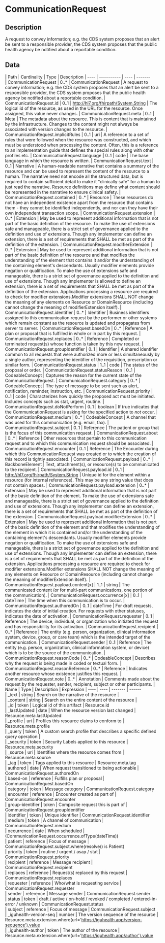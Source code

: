 
  # CommunicationRequest
 ## Description 
 A request to convey information; e.g. the CDS system proposes that an alert be sent to a responsible provider, the CDS system proposes that the public health agency be notified about a reportable condition. 

  ## Data
  <Tabs> <TabItem value="structure" label="Structure">
   | Path | Cardinality | Type | Description
  | ---- | ----------- | ---- | -------  
 | CommunicationRequest | 0..* | CommunicationRequest | A request to convey information; e.g. the CDS system proposes that an alert be sent to a responsible provider, the CDS system proposes that the public health agency be notified about a reportable condition. 
 | CommunicationRequest.id | 0..1 | http://hl7.org/fhirpath/System.String | The logical id of the resource, as used in the URL for the resource. Once assigned, this value never changes. 
 | CommunicationRequest.meta | 0..1 | Meta | The metadata about the resource. This is content that is maintained by the infrastructure. Changes to the content might not always be associated with version changes to the resource. 
 | CommunicationRequest.implicitRules | 0..1 | uri | A reference to a set of rules that were followed when the resource was constructed, and which must be understood when processing the content. Often, this is a reference to an implementation guide that defines the special rules along with other profiles etc. 
 | CommunicationRequest.language | 0..1 | code | The base language in which the resource is written. 
 | CommunicationRequest.text | 0..1 | Narrative | A human-readable narrative that contains a summary of the resource and can be used to represent the content of the resource to a human. The narrative need not encode all the structured data, but is required to contain sufficient detail to make it "clinically safe" for a human to just read the narrative. Resource definitions may define what content should be represented in the narrative to ensure clinical safety. 
 | CommunicationRequest.contained | 0..* | Resource | These resources do not have an independent existence apart from the resource that contains them - they cannot be identified independently, and nor can they have their own independent transaction scope. 
 | CommunicationRequest.extension | 0..* | Extension | May be used to represent additional information that is not part of the basic definition of the resource. To make the use of extensions safe and manageable, there is a strict set of governance  applied to the definition and use of extensions. Though any implementer can define an extension, there is a set of requirements that SHALL be met as part of the definition of the extension. 
 | CommunicationRequest.modifierExtension | 0..* | Extension | May be used to represent additional information that is not part of the basic definition of the resource and that modifies the understanding of the element that contains it and/or the understanding of the containing element's descendants. Usually modifier elements provide negation or qualification. To make the use of extensions safe and manageable, there is a strict set of governance applied to the definition and use of extensions. Though any implementer is allowed to define an extension, there is a set of requirements that SHALL be met as part of the definition of the extension. Applications processing a resource are required to check for modifier extensions.Modifier extensions SHALL NOT change the meaning of any elements on Resource or DomainResource (including cannot change the meaning of modifierExtension itself). 
 | CommunicationRequest.identifier | 0..* | Identifier | Business identifiers assigned to this communication request by the performer or other systems which remain constant as the resource is updated and propagates from server to server. 
 | CommunicationRequest.basedOn | 0..* | Reference | A plan or proposal that is fulfilled in whole or in part by this request. 
 | CommunicationRequest.replaces | 0..* | Reference | Completed or terminated request(s) whose function is taken by this new request. 
 | CommunicationRequest.groupIdentifier | 0..1 | Identifier | A shared identifier common to all requests that were authorized more or less simultaneously by a single author, representing the identifier of the requisition, prescription or similar form. 
 | CommunicationRequest.status | 1..1 | code | The status of the proposal or order. 
 | CommunicationRequest.statusReason | 0..1 | CodeableConcept | Captures the reason for the current state of the CommunicationRequest. 
 | CommunicationRequest.category | 0..* | CodeableConcept | The type of message to be sent such as alert, notification, reminder, instruction, etc. 
 | CommunicationRequest.priority | 0..1 | code | Characterizes how quickly the proposed act must be initiated. Includes concepts such as stat, urgent, routine. 
 | CommunicationRequest.doNotPerform | 0..1 | boolean | If true indicates that the CommunicationRequest is asking for the specified action to *not* occur. 
 | CommunicationRequest.medium | 0..* | CodeableConcept | A channel that was used for this communication (e.g. email, fax). 
 | CommunicationRequest.subject | 0..1 | Reference | The patient or group that is the focus of this communication request. 
 | CommunicationRequest.about | 0..* | Reference | Other resources that pertain to this communication request and to which this communication request should be associated. 
 | CommunicationRequest.encounter | 0..1 | Reference | The Encounter during which this CommunicationRequest was created or to which the creation of this record is tightly associated. 
 | CommunicationRequest.payload | 0..* | BackboneElement | Text, attachment(s), or resource(s) to be communicated to the recipient. 
 | CommunicationRequest.payload.id | 0..1 | http://hl7.org/fhirpath/System.String | Unique id for the element within a resource (for internal references). This may be any string value that does not contain spaces. 
 | CommunicationRequest.payload.extension | 0..* | Extension | May be used to represent additional information that is not part of the basic definition of the element. To make the use of extensions safe and manageable, there is a strict set of governance  applied to the definition and use of extensions. Though any implementer can define an extension, there is a set of requirements that SHALL be met as part of the definition of the extension. 
 | CommunicationRequest.payload.modifierExtension | 0..* | Extension | May be used to represent additional information that is not part of the basic definition of the element and that modifies the understanding of the element in which it is contained and/or the understanding of the containing element's descendants. Usually modifier elements provide negation or qualification. To make the use of extensions safe and manageable, there is a strict set of governance applied to the definition and use of extensions. Though any implementer can define an extension, there is a set of requirements that SHALL be met as part of the definition of the extension. Applications processing a resource are required to check for modifier extensions.Modifier extensions SHALL NOT change the meaning of any elements on Resource or DomainResource (including cannot change the meaning of modifierExtension itself). 
 | CommunicationRequest.payload.content[x] | 1..1 | string | The communicated content (or for multi-part communications, one portion of the communication). 
 | CommunicationRequest.occurrence[x] | 0..1 | dateTime | The time when this communication is to occur. 
 | CommunicationRequest.authoredOn | 0..1 | dateTime | For draft requests, indicates the date of initial creation.  For requests with other statuses, indicates the date of activation. 
 | CommunicationRequest.requester | 0..1 | Reference | The device, individual, or organization who initiated the request and has responsibility for its activation. 
 | CommunicationRequest.recipient | 0..* | Reference | The entity (e.g. person, organization, clinical information system, device, group, or care team) which is the intended target of the communication. 
 | CommunicationRequest.sender | 0..1 | Reference | The entity (e.g. person, organization, clinical information system, or device) which is to be the source of the communication. 
 | CommunicationRequest.reasonCode | 0..* | CodeableConcept | Describes why the request is being made in coded or textual form. 
 | CommunicationRequest.reasonReference | 0..* | Reference | Indicates another resource whose existence justifies this request. 
 | CommunicationRequest.note | 0..* | Annotation | Comments made about the request by the requester, sender, recipient, subject or other participants. 
</TabItem>
 <TabItem value="searchparameter" label="Search Parameters">
   | Name | Type | Description  | Expression 
    | ---- | ---- | ------- | ------  
 | _text | string | Search on the narrative of the resource |   
 | _content | string | Search on the entire content of the resource |   
 | _id | token | Logical id of this artifact | Resource.id  
 | _lastUpdated | date | When the resource version last changed | Resource.meta.lastUpdated  
 | _profile | uri | Profiles this resource claims to conform to | Resource.meta.profile  
 | _query | token | A custom search profile that describes a specific defined query operation |   
 | _security | token | Security Labels applied to this resource | Resource.meta.security  
 | _source | uri | Identifies where the resource comes from | Resource.meta.source  
 | _tag | token | Tags applied to this resource | Resource.meta.tag  
 | authored | date | When request transitioned to being actionable | CommunicationRequest.authoredOn  
 | based-on | reference | Fulfills plan or proposal | CommunicationRequest.basedOn  
 | category | token | Message category | CommunicationRequest.category  
 | encounter | reference | Encounter created as part of | CommunicationRequest.encounter  
 | group-identifier | token | Composite request this is part of | CommunicationRequest.groupIdentifier  
 | identifier | token | Unique identifier | CommunicationRequest.identifier  
 | medium | token | A channel of communication | CommunicationRequest.medium  
 | occurrence | date | When scheduled | (CommunicationRequest.occurrence.ofType(dateTime))  
 | patient | reference | Focus of message | CommunicationRequest.subject.where(resolve() is Patient)  
 | priority | token | routine / urgent / asap / stat | CommunicationRequest.priority  
 | recipient | reference | Message recipient | CommunicationRequest.recipient  
 | replaces | reference | Request(s) replaced by this request | CommunicationRequest.replaces  
 | requester | reference | Who/what is requesting service | CommunicationRequest.requester  
 | sender | reference | Message sender | CommunicationRequest.sender  
 | status | token | draft / active / on-hold / revoked / completed / entered-in-error / unknown | CommunicationRequest.status  
 | subject | reference | Focus of message | CommunicationRequest.subject  
 | _iguhealth-version-seq | number | The version sequence of the resource | Resource.meta.extension.where(url='https://iguhealth.app/version-sequence').value  
 | _iguhealth-author | token | The author of the resource | Resource.meta.extension.where(url='https://iguhealth.app/author').value  

</TabItem>
</Tabs>